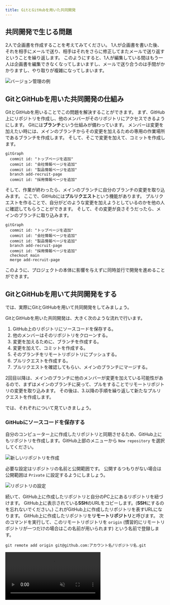 ```yaml
---
title: GitとGitHubを用いた共同開発
---
```



## 共同開発で生じる問題

2人で企画書を作成することを考えてみてください。
1人が企画書を書いた後、それを相手にメールで送り、相手はそれをさらに修正してまたメールで送り返すということを繰り返します。
このようにすると、1人が編集している間はもう一人は企画書を編集できなくなってしまいますし、メールで送り合うのは手間がかかりますし、やり取りが複雑になってしまいます。

![バージョン管理の例](./versioning-example.png)

## GitとGitHubを用いた共同開発の仕組み

GitとGitHubを用いることでこの問題を解決することができます。
まず、GitHub上にリポジトリを作成し、他のメンバーがそのリポジトリにアクセスできるようにします。
Gitには**ブランチ**という仕組みが備わっています。
メンバーは変更を加えたい時には、メインのブランチからその変更を加えるための専用の作業場所であるブランチを作成します。
そして、そこで変更を加えて、コミットを作成します。

```mermaid
gitGraph
  commit id: "トップページを追加"
  commit id: "会社情報ページを追加"
  commit id: "製品情報ページを追加"
  branch add-recruit-page
  commit id: "採用情報ページを追加"
```

そして、作業が終わったら、メインのブランチに自分のブランチの変更を取り込みます。
ここで、GitHubには**プルリクエスト**という機能があります。
プルリクエストを作ることで、自分がどのような変更を加えようとしているのかを他の人に確認してもらうことができます。
そして、その変更が良さそうだったら、メインのブランチに取り込みます。

```mermaid
gitGraph
  commit id: "トップページを追加"
  commit id: "会社情報ページを追加"
  commit id: "製品情報ページを追加"
  branch add-recruit-page
  commit id: "採用情報ページを追加"
  checkout main
  merge add-recruit-page
```

このように、プロジェクトの本体に影響を与えずに同時並行で開発を進めることができます。

## GitとGitHubを用いて共同開発をする

では、実際にGitとGitHubを用いて共同開発をしてみましょう。

GitとGitHubを用いた共同開発は、大きく次のような流れで行います。

1. GitHub上のリポジトリにソースコードを保存する。
1. 他のメンバーはそのリポジトリをクローンする。
1. 変更を加えるために、ブランチを作成する。
1. 変更を加えて、コミットを作成する。
1. そのブランチをリモートリポジトリにプッシュする。
1. プルリクエストを作成する。
1. プルリクエストを確認してもらい、メインのブランチにマージする。

2回目以降は、メインのブランチに他のメンバーが変更を加えている可能性があるので、まずはメインのブランチに戻って、プルをすることでリモートリポジトリの変更を取り込みます。
その後は、3.以降の手順を繰り返して新たなプルリクエストを作成します。

では、それぞれについて見ていきましょう。

### GitHubにソースコードを保存する

自分のコンピューター上に作成したリポジトリと同期させるため、GitHub上にもリポジトリを作成します。GitHub上部のメニューから `New repository` を選択してください。

![新しいリポジトリを作成](new-repository.png)

必要な設定はリポジトリの名前と公開範囲です。
公開するつもりがない場合は公開範囲は `Private` に設定するようにしましょう。

![リポジトリの設定](./repository-settings.png)

続いて、GitHub上に作成したリポジトリと自分のPC上にあるリポジトリを紐づけます。
GitHub上に表示されている**SSH**のURLをコピーします。(**SSH**にするのを忘れないでください。)
これがGitHub上に作成したリポジトリを表すURLになります。
GitHub上に作成したリポジトリを**リモートリポジトリ**と呼びます。
次のコマンドを実行して、このリモートリポジトリを `origin` (慣習的にリモートリポジトリが一つだけの場合はこの名前が用いられます) という名前で登録します。

```shell
git remote add origin git@github.com:アカウント名/リポジトリ名.git
```

<video src={addRemoteRepositoryVideo} muted controls />

登録が完了したら、`origin` として登録したリモートリポジトリにコミットを送信します。
この操作を**プッシュ**と呼びます。
プッシュをするには、`Pull, Push` > `Push to...` > `origin` を押します。

<video src={pushChangesVideo} muted controls />

GitHubを開いているブラウザを更新して、プログラムが反映されていることを確認したら完了です。

:::info[`git push` コマンド]

`git push` コマンドを使うことで、コマンドラインから、プッシュをすることもできます。

```shell
git push origin main
```

このコマンドの `main` というのは、メインのブランチの名前です。

![コマンドラインでのプッシュ](./push-changes-with-cli.png)

:::

### リポジトリをクローンする

自分が作成したリポジトリであれば、そのまま変更を加えることができますが、他の人が作成したリポジトリに変更を加える場合は、まずは自分のPC上にそのリポジトリをクローンする必要があります。
**クローン**するとは、リモートリポジトリを自分のPC上に複製することです。

他の人が作成したリポジトリに変更を加える場合は、権限を与えてもらってからそのリポジトリをクローンしましょう。

クローンするリモートリポジトリの**SSH**のURLをコピーして、次のコマンドを実行してください。
その後、クローンしたリポジトリをVS Codeで開いてください。

```shell
git clone git@github.com:アカウント名/リポジトリ名.git
```

<video src={cloneRepositoryVideo} muted controls />

### ブランチを作成する

```mermaid
gitGraph
  commit id: "既存のコミット1"
  commit id: "既存のコミット2"
  branch "ブランチ名"
  commit id: "新たな変更"
```

まずは、メインのブランチから今回の作業専用のブランチを作成しましょう。
左下の `main` というボタンをクリックして、`Create new branch from...` を選択します。
次に、分岐元のブランチである `main` を選択します。
最後に、新しいブランチの名前を入力します。
新しいブランチの名前には、今回加えたい変更の内容を表す名前をつけましょう。
左下の表示が `main` から新しいブランチの名前に変わったことを確認してください。

<video src={createNewBranchVideo} muted controls />

:::info[`git switch` コマンド]

ブランチの作成をコマンドラインから行うこともできます。

まずは、現在いるブランチを確認してみましょう。
ターミナルで `git branch` コマンドを実行してください。

```shell
$ git branch
* main
```

ここで、`*` から始まっているのが、現在いるブランチです。
`main` となっているはずです。

`git switch` コマンドを使うことで、ブランチを切り替えることができます。
切り替え先のブランチが存在しない場合 `-c` というオプションをつけることで、新しいブランチを作成して切り替えることができます。

```shell
git switch -c 新しいブランチ名
```

現在いるブランチを確認すると、`*` が移動しているはずです。

```shell
$ git branch
* 新しいブランチ名
  main
```

<video src={createNewBranchWithCliVideo} muted controls />

:::

### 変更を加えてコミットを作成する

変更を加えて、コミットを作成しましょう。
必要に応じて、コミットの履歴やコミットの差分を確認してください。

### リモートリポジトリにプッシュする

変更を加えたのは、自分のPC上のリポジトリです。
そのため、リモートリポジトリにその変更を反映させる必要があります。
新しく作ったブランチをリモートリポジトリにプッシュします。

<video src={pushNewBranchVideo} muted controls />

:::info

コマンドラインからプッシュするには、次のコマンドを実行します。

```shell
git push origin ブランチ名
```

:::

### プルリクエストを作成する

次に変更をメインのブランチに反映します。
GitHubのプルリクエストという機能を使うことで、簡単に変更の内容を他の人に確認してもらい、メインのブランチに反映することができます。

GitHubを開き `Pull requests` を開いてください。

![プルリクエストを作成](./pull-requests-tab.png)

`New pull request` を押してください。

![ブランチ選択前](./compare-changes.png)

`compare` と書いてある方のブランチを変更して、さきほど作成したブランチを選択してください。

![ブランチ選択後](./comparing-changes.png)

`Create pull request` を押してください。

![プルリクエストの作成](./create-pull-request.png)

確認画面が出るので、コメントを書いて `Create pull request` を押してください。
これで、プルリクエストを作成することができました。

<video src={createPullRequestVideo} muted controls />

### マージする

```mermaid
gitGraph
  commit id: "既存のコミット1"
  commit id: "既存のコミット2"
  branch "ブランチ名"
  commit id: "新たな変更"
  checkout main
  merge "ブランチ名"
```

メインのブランチと変更を加えたブランチとの差分は、`Files changed` タブから確認できます。
変更が良さそうだったら、`Merge pull request` を押してください。
これで、メインのブランチに変更を加えたブランチを**マージ**することができます。
マージとは、あるブランチと別のブランチとを統合することです。

マージしたら、不要になったブランチは `Delete branch` を押して削除しておきましょう。

![プルリクエストをマージ](./merge-pull-request.png)

<video src={mergePullRequestVideo} muted controls />

### 新たなプルリクエストを作成する

これ以降プルリクエストを作る場合は、リモートリポジトリのメインのブランチに他の人が変更を加えている可能性があるため、`main` ブランチに戻って、リモートリポジトリから新たな変更を**プル**しましょう。プルするとは、自分のPC上にリモートリポジトリの変更を取り込むことです。
その後は、今までと同様に新しいブランチを作成して進めていきます。

リモートリポジトリの変更をプルするには、`Pull, Push` > `Pull from...` > `origin/main` を押します。

<video src={pullBranchVideo} muted controls />

:::info

コマンドラインからプルするには、次のコマンドを実行します。

```shell
git pull origin main
```

![コマンドラインでのプル](./pull-branch-with-cli.png)

:::

## 演習

Gitを用いたバージョン管理の練習問題で、学部一覧ページを作成しました。
このリポジトリをGitHubに保存して、各学部のウェブサイトのURLを追加するプルリクエストを作成してください。

![学部一覧ページ](./faculties-with-link.png)

### 手順1

GitHubのリポジトリにソースコードを保存しましょう。

<Answer>

<video src={step1Video} muted controls />

</Answer>

### 手順2

ブランチを作成しましょう。

<Answer>

<video src={step2Video} muted controls />

</Answer>

### 手順3

学部一覧ページに各学部のウェブサイトのURLを追加して、ステージをしてコミットを作成しましょう。

<Answer>

<video src={step3Video} muted controls />

```html
<!doctype html>
<html lang="ja">
  <head>
    <meta charset="utf-8" />
    <title>学部一覧</title>
  </head>
  <body>
    <h1>学部一覧</h1>
    <ul>
      <li><a href="https://www.j.u-tokyo.ac.jp/">法学部</a></li>
      <li><a href="https://www.m.u-tokyo.ac.jp/">医学部</a></li>
      <li><a href="https://www.t.u-tokyo.ac.jp/foe">工学部</a></li>
      <li><a href="https://www.l.u-tokyo.ac.jp/">文学部</a></li>
      <li><a href="https://www.s.u-tokyo.ac.jp/ja">理学部</a></li>
      <li><a href="https://www.a.u-tokyo.ac.jp/">農学部</a></li>
      <li><a href="https://www.e.u-tokyo.ac.jp/">経済学部</a></li>
      <li><a href="https://www.c.u-tokyo.ac.jp/">教養学部</a></li>
      <li><a href="https://www.p.u-tokyo.ac.jp/">教育学部</a></li>
      <li><a href="https://www.f.u-tokyo.ac.jp/">薬学部</a></li>
    </ul>
  </body>
</html>
```

</Answer>

### 手順4

ブランチをリモートリポジトリにプッシュしましょう。

<Answer>

<video src={step4Video} muted controls />

</Answer>

### 手順5

プルリクエストを作成しましょう。

<Answer>

<video src={step5Video} muted controls />

</Answer>

### 手順6

差分を確認して、プルリクエストをマージしましょう。

<Answer>

<video src={step6Video} muted controls />

</Answer>
